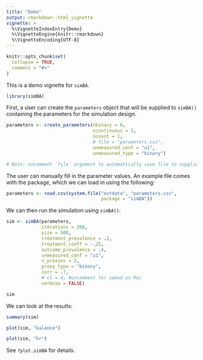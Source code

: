 ```yaml
---
title: "Demo"
output: rmarkdown::html_vignette
vignette: >
  %\VignetteIndexEntry{Demo}
  %\VignetteEngine{knitr::rmarkdown}
  %\VignetteEncoding{UTF-8}
---
```


```r
knitr::opts_chunk$set(
  collapse = TRUE,
  comment = "#>"
)
```

This is a demo vignette for `simBA`.

```r
library(simBA)
```

First, a user can create the `parameters` object that will be supplied to `simBA()` containing the parameters for the simulation design.

```r
parameters <- create_parameters(nbinary = 6,
                                ncontinuous = 1,
                                ncount = 1,
                                # file = "parameters.csv",
                                unmeasured_conf = "u1",
                                unmeasured_type = "binary")

# Note: uncomment `file` argument to automatically save file to supplied path
```

The user can manually fill in the parameter values. An example file comes with the package, which we can load in using the following:

```r
parameters <- read.csv(system.file("extdata", "parameters.csv",
                                   package = "simBA"))
```

We can then run the simulation using `simBA()`:

```r
sim <- simBA(parameters,
             iterations = 200,
             size = 500,
             treatment_prevalence = .2,
             treatment_coeff = -.25,
             outcome_prevalence = .4,
             unmeasured_conf = "u1",
             n_proxies = 2,
             proxy_type = "binary",
             corr = .7,
             # cl = 4, #uncomment for speed on Mac
             verbose = FALSE)

sim
```

We can look at the results:

```r
summary(sim)

plot(sim, "balance")

plot(sim, "hr")
```

See `?plot.simBA` for details.